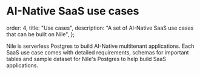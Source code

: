 # AI-Native SaaS use cases

  order: 4,
  title: "Use cases",
  description: "A set of AI-Native SaaS use cases that can be built on Nile",
};

Nile is serverless Postgres to build AI-Native multitenant applications. Each SaaS use case comes with detailed requirements, schemas for important tables and sample dataset for Nile's Postgres to help build SaaS applications.

<Cards>
  <Card
    file="./usecases/lead-management.mdx"
    root="getting-started"
    icon="lead.svg"
  />
  <Card
    file="./usecases/issue-tracking.mdx"
    root="getting-started"
    icon="issue.svg"
  />
  <Card file="./usecases/slack.mdx" root="getting-started" icon="slack.webp" />
  <Card
    file="./usecases/expensify.mdx"
    root="getting-started"
    icon="expensify.svg"
  />
  <Card
    file="./usecases/tripactions.mdx"
    root="getting-started"
    icon="tripactions.png"
  />
  <Card
    file="./usecases/schoology.mdx"
    root="getting-started"
    icon="schoology.png"
  />
</Cards>
